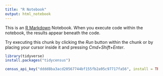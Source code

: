 ```yaml
---
title: "R Notebook"
output: html_notebook
---
```


This is an [R Markdown](http://rmarkdown.rstudio.com) Notebook. When you execute code within the notebook, the results appear beneath the code. 

Try executing this chunk by clicking the *Run* button within the chunk or by placing your cursor inside it and pressing *Cmd+Shift+Enter*. 

```r
library(tidyverse)
install.packages("tidycensus")

census_api_key("dddd8ba3acd20567744bf155fb2a95c97717fa56", install = TRUE)
```
```r



```



